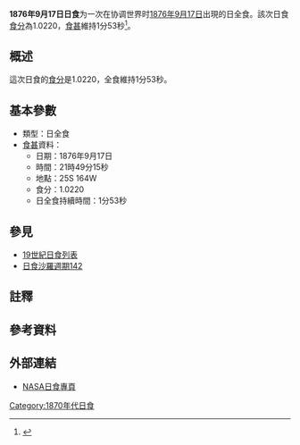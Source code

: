 {{Infobox Solar eclipse
| Year        = 1876
| Month       = 9
| Day         = 17
| Type        = 日全食
| Image       = SE1876Sep17T.gif
| Image size  = 200px
| Image intro = 1876年9月17日日全食路徑圖
  <!--   日食資料   -->
| Gamma       = -0.5054
| Mag         = 1.0220
| Saros       = [[日食沙羅週期142|142]]
| Saros total = 
| Saros seq   = 
  <!--     食甚     -->
| Duration    = 1分53秒
| Location    = 
| Coords      = 
| Width       = 86公里
  <!--   開始時間   -->
| Partial     = 
| Start type  = 
| Centre      = 
| Greatest    = 21:49:15
  <!--     倒數     -->
| hour        = 21
| minute      = 49
| second      = 15
| Duration_s  = 
}}
'''1876年9月17日日食'''为一次在协调世界时[[1876年|1876年]][[9月17日|9月17日]]出現的日全食。該次日食[[食分|食分]]為1.0220，[[食甚|食甚]]維持1分53秒<ref name="nasa_catalog_list">{{cite web |url=http://eclipse.gsfc.nasa.gov/SEcat5/SE1801-1900.html |title=Catalog of Solar Eclipses: 1801 to 1900 |language=en |publisher=[[NASA|NASA]] |accessdate=2009-07-26 |archiveurl=https://web.archive.org/web/20150112204733/http://eclipse.gsfc.nasa.gov/SEcat5/SE1801-1900.html |archivedate=2015-01-12 |deadurl=no }}</ref>。

== 概述 ==
這次日食的[[食分|食分]]是1.0220，全食維持1分53秒。

== 基本參數 ==
{{NoteUTC}}
* 類型：日全食
*[[食甚|食甚]]資料：
** 日期：1876年9月17日
** 時間：21時49分15秒 
** 地點：25S 164W
** 食分：1.0220
** 日全食持續時間：1分53秒

== 參見 ==
{{日食主題}}
* [[19世紀日食列表|19世紀日食列表]]
* [[日食沙羅週期142|日食沙羅週期142]]

== 註釋 ==
{{NoteFoot}}

== 參考資料 ==
{{reflist}}

== 外部連結 ==
* [http://eclipse.gsfc.nasa.gov/solar.html NASA日食專頁]{{Wayback|url=http://eclipse.gsfc.nasa.gov/solar.html |date=20190108200537 }}{{en icon}}

{{日食}}

[[Category:1870年代日食|Category:1870年代日食]]


{{Eclipse-stub}}